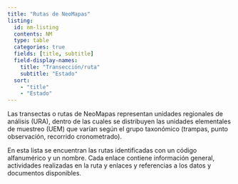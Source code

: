 ```yaml
---
title: "Rutas de NeoMapas"
listing: 
  id: nm-listing
  contents: NM
  type: table
  categories: true
  fields: [title, subtitle]
  field-display-names:
    title: "Transección/ruta"
    subtitle: "Estado"
  sort:
    - "title"
    - "Estado"
---
```


Las transectas o rutas de NeoMapas representan unidades regionales de análisis (URA), dentro de las cuales se distribuyen las unidades elementales de muestreo (UEM) que varían según el grupo taxonómico (trampas, punto observación, recorrido cronometrado).

En esta lista se encuentran las rutas identificadas con un código alfanumérico y un nombre. Cada enlace contiene información general, actividades realizadas en la ruta y enlaces y referencias a los datos y documentos disponibles.

::: {#nm-listing}
:::

